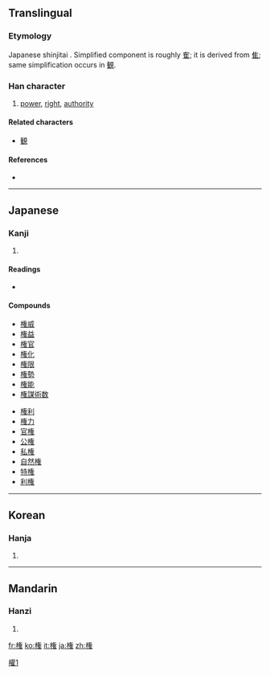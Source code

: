 {{also|權|权}}
==Translingual==
{{ja-forms|権|[[权]]|[[權]]}}

===Etymology===
Japanese shinjitai {{Han simp|權|f=雚}}. Simplified component is roughly [[隺]]; it is derived from [[隹]]; same simplification occurs in [[観]].

===Han character===
{{Han char|rn=75|rad=木|as=11|sn=15|four=|canj=木人大土 (DOKG)}}

# [[power]], [[right]], [[authority]]

====Related characters====
{{rfc-header|Related characters|lang=mul}}
* [[観]]

====References====
* {{Han ref|kx=0551.181|dkj=15484|dj=0939.180|hdz=80020.260|uh=6A29|ud=27177}}

----

==Japanese==

===Kanji===
{{ja-kanji|grade=6|rs=木11}}

# {{defn|Japanese|sort=木11}}

====Readings====
* {{ja-readings|on=[[けん]] (ken), [[ごん]] (gon)|kun=[[おもり]] (omori), [[はかる]] (hakaru), [[かり]] (kari)}}

====Compounds====
{{top2}}
* [[権威]]
* [[権益]]
* [[権官]]
* [[権化]]
* [[権限]]
* [[権勢]]
* [[権能]]
* [[権謀術数]]
{{mid2}}
* [[権利]]
* [[権力]]
* [[官権]]
* [[公権]]
* [[私権]]
* [[自然権]]
* [[特権]]
* [[利権]]
{{bottom}}

----

==Korean==

===Hanja===
{{ko-hanja|hangeul=권|eumhun=|rv=gwon|mr=kwŏn|y=kwen}}

# {{defn|Korean|sort=木11}}

----

==Mandarin==

===Hanzi===
{{cmn-hanzi|pin=[[quán]] ([[quan2]])|wg=ch'üan<sup>2</sup>}}

# {{defn|Mandarin|sort=木11}}

[[Category:CJKV characters simplified differently in Japan and China|權1]]

[[fr:権]]
[[ko:権]]
[[it:権]]
[[ja:権]]
[[zh:権]]